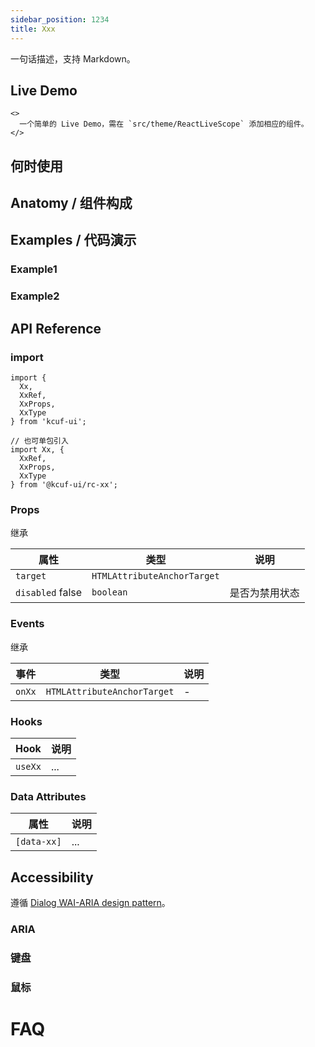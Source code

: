 ```yaml
---
sidebar_position: 1234
title: Xxx
---
```


[//]: # (参考 https://mantine.dev https://ant.design 结构化简介)

<ComponentBrief name="Xx">
  一句话描述，支持 Markdown。
</ComponentBrief>

## Live Demo

```tsx live
<>
  一个简单的 Live Demo，需在 `src/theme/ReactLiveScope` 添加相应的组件。
</>
```

## 何时使用

[//]: # (参考 https://ant.design https://fusion.design)

## Anatomy / 组件构成

[//]: # (参考 https://zagjs.com)

## Examples / 代码演示

[//]: # (参考 https://www.chakra-ui.com)

### Example1

### Example2

## API Reference

[//]: # (https://www.radix-ui.com https://nextui.org info icon for description and enum 等)

### import

```tsx
import {
  Xx,
  XxRef,
  XxProps,
  XxType
} from 'kcuf-ui';

// 也可单包引入
import Xx, {
  XxRef,
  XxProps,
  XxType
} from '@kcuf-ui/rc-xx';
```

### Props

继承

| 属性 | 类型 | 说明 |
| --- | --- | --- |
| `target` <TagRequired/> | `HTMLAttributeAnchorTarget` | |
| `disabled` <TagDefault>false</TagDefault> | `boolean` | 是否为禁用状态 |

### Events

继承

| 事件 | 类型 | 说明 |
| --- | --- | --- |
| `onXx` | `HTMLAttributeAnchorTarget` | - |

### Hooks

| Hook | 说明 |
| --- | --- |
| `useXx` | ... |

### Data Attributes

[//]: # (参考 https://www.melt-ui.com https://zagjs.com)

| 属性 | 说明 |
| --- | --- |
| `[data-xx]` <Readonly /> | ... |

## Accessibility

[//]: # (参考 https://docs.pearl-ui.dev https://zagjs.com https://dotui.org https://fusion.design https://www.melt-ui.com https://primereact.org https://nextui.org https://reka-ui.com)

遵循  [Dialog WAI-ARIA design pattern](https://www.w3.org/WAI/ARIA/apg/patterns/dialog-modal)。

### ARIA

### 键盘

### 鼠标

# FAQ

[//]: # (参考 https://ant.design)
